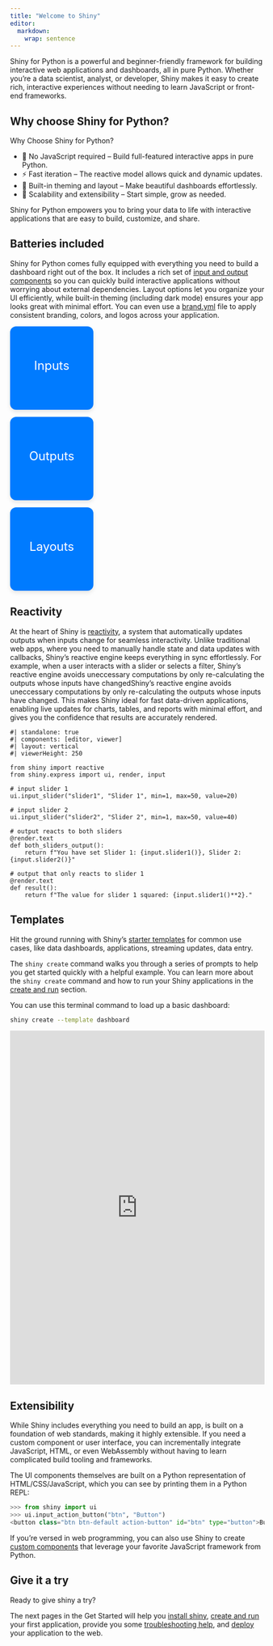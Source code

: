 ```yaml
---
title: "Welcome to Shiny"
editor:
  markdown:
    wrap: sentence
---
```


```{=html}

<style>
  <link rel="stylesheet" href="https://cdnjs.cloudflare.com/ajax/libs/font-awesome/6.5.0/css/all.min.css">

  .button-container {
    display: flex;
    gap: 20px;
  }

  .large-btn {
    display: flex;
    flex-direction: column;
    align-items: center;
    justify-content: center;
    width: 125px;
    height: 125px;
    font-size: 1.5rem;
    background-color: #007BFF;
    color: white;
    border: none;
    border-radius: 12px;
    cursor: pointer;
    padding: 20px;
    transition: background-color 0.3s ease;
    text-decoration: none; /* remove underline */
    transition: background-color 0.3s ease, transform 0.2s ease;
    box-shadow: 0 4px 8px rgba(0, 0, 0, 0.1);
  }

  .large-btn:hover {
    background-color: #0056b3;
    transform: translateY(-3px);
  }

  .large-btn i {
    margin-top: 10px;
    font-size: 2rem;
  }
</style>
```

Shiny for Python is a powerful and beginner-friendly framework for building interactive web applications and dashboards, all in pure Python.
Whether you’re a data scientist, analyst, or developer, Shiny makes it easy to create rich, interactive experiences without needing to learn JavaScript or front-end frameworks.

## Why choose Shiny for Python?

Why Choose Shiny for Python?

- 🐍 No JavaScript required – Build full-featured interactive apps in pure Python.
- ⚡ Fast iteration – The reactive model allows quick and dynamic updates.
- 🎨 Built-in theming and layout – Make beautiful dashboards effortlessly.
- 🚀 Scalability and extensibility – Start simple, grow as needed.

Shiny for Python empowers you to bring your data to life with interactive applications that are easy to build, customize, and share.

## Batteries included {#batteries-included}

Shiny for Python comes fully equipped with everything you need to build a dashboard right out of the box.
It includes a rich set of [input and output components](/components) so you can quickly build interactive applications without worrying about external dependencies.
Layout options let you organize your UI efficiently, while built-in theming (including dark mode) ensures your app looks great with minimal effort.
You can even use a [brand.yml](https://posit-dev.github.io/brand-yml/) file to apply consistent branding, colors, and logos across your application.

<div class="button-container">
  <a href="/components#inputs"class="large-btn">
    Inputs
    <i class="fas fa-keyboard"></i>
  </a>

  <a href="/components#outputs"class="large-btn">
    Outputs
    <i class="fas fa-keyboard"></i>
  </a>

  <a  href="/layouts"class="large-btn">
    Layouts
    <i class="fas fa-keyboard"></i>
  </a>
</div>

## Reactivity {#reactivity}

At the heart of Shiny is [reactivity](../docs/reactive-foundations.qmd), a system that automatically updates outputs when inputs change for seamless interactivity.
Unlike traditional web apps, where you need to manually handle state and data updates with callbacks, Shiny’s reactive engine keeps everything in sync effortlessly.
For example, when a user interacts with a slider or selects a filter, Shiny's reactive engine avoids uneccessary computations by only re-calculating the outputs whose inputs have changedShiny's reactive engine avoids uneccessary computations by only re-calculating the outputs whose inputs have changed.
This makes Shiny ideal for fast data-driven applications, enabling live updates for charts, tables, and reports with minimal effort,
and gives you the confidence that results are accurately rendered.

```shinylive-python
#| standalone: true
#| components: [editor, viewer]
#| layout: vertical
#| viewerHeight: 250

from shiny import reactive
from shiny.express import ui, render, input

# input slider 1
ui.input_slider("slider1", "Slider 1", min=1, max=50, value=20)

# input slider 2
ui.input_slider("slider2", "Slider 2", min=1, max=50, value=40)

# output reacts to both sliders
@render.text
def both_sliders_output():
    return f"You have set Slider 1: {input.slider1()}, Slider 2: {input.slider2()}"

# output that only reacts to slider 1
@render.text
def result():
    return f"The value for slider 1 squared: {input.slider1()**2}."
```

## Templates {#templates}

Hit the ground running with Shiny's [starter templates](/templates/) for common use cases, like data dashboards, applications, streaming updates, data entry.

The `shiny create` command walks you through a series of prompts to help you get started quickly with a helpful example.
You can learn more about the `shiny create` command and how to run your Shiny applications in the
[create and run](create-run.qmd) section.

You can use this terminal command to load up a basic dashboard:

```bash
shiny create --template dashboard
```

::::: {.column-screen-inset}
::: {.hello-output}
<iframe
  src="https://gallery.shinyapps.io/template-dashboard/"
  frameborder="0"
  width="100%"
  class="mb-0 card hello-output-iframe"
></iframe>

<style>
  .hello-output-iframe {
    height: 700px;
  }
@media only screen and (max-width: 611px) {
  .hello-output-iframe {
    height: 2125px;
  }
}
</style>
:::
:::::


## Extensibility {#extensible}

While Shiny includes everything you need to build an app, is built on a foundation of web standards, making it highly extensible.
If you need a custom component or user interface, you can incrementally integrate JavaScript, HTML, or even WebAssembly without having to learn complicated build tooling and frameworks.

The UI components themselves are built on a Python representation of HTML/CSS/JavaScript, which you can see by printing them in a Python REPL:

```python
>>> from shiny import ui
>>> ui.input_action_button("btn", "Button")
<button class="btn btn-default action-button" id="btn" type="button">Button</button>
```

If you're versed in web programming, you can also use Shiny to create [custom components](/docs/custom-component-one-off.qmd) that leverage your favorite JavaScript framework from Python.

## Give it a try

Ready to give shiny a try?

The next pages in the Get Started will help you [install shiny](install.qmd),
[create and run](create-run.qmd) your first application,
provide you some [troubleshooting help](debug.qmd), and
[deploy](deploy.qmd) your application to the web.
